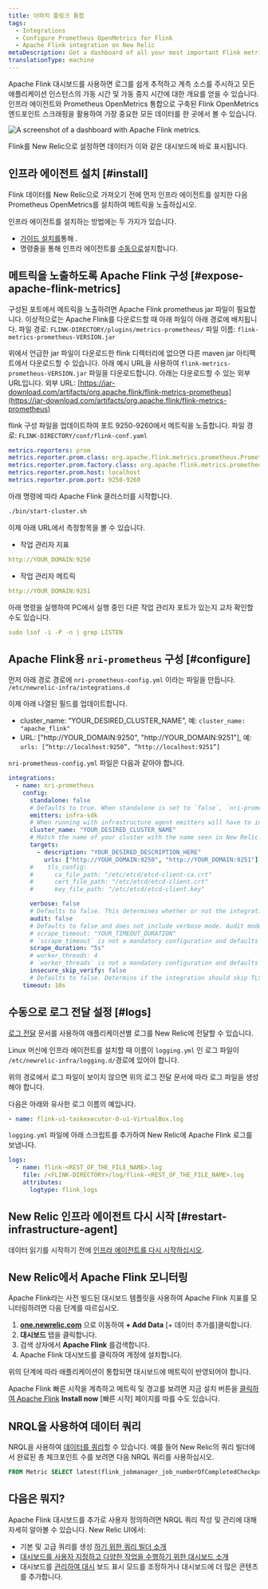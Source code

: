 ```yaml
---
title: 아파치 플링크 통합
tags:
  - Integrations
  - Configure Prometheus OpenMetrics for Flink
  - Apache Flink integration on New Relic
metaDescription: Get a dashboard of all your most important Flink metrics with our quickstart.
translationType: machine
---
```



Apache Flink 대시보드를 사용하면 로그를 쉽게 추적하고 계측 소스를 주시하고 모든 애플리케이션 인스턴스의 가동 시간 및 가동 중지 시간에 대한 개요를 얻을 수 있습니다. 인프라 에이전트와 Prometheus OpenMetrics 통합으로 구축된 Flink <InlinePopover type="dashboards"/>OpenMetrics 엔드포인트 스크래핑을 활용하여 가장 중요한 모든 데이터를 한 곳에서 볼 수 있습니다.

<img
  src={dashboardsApacheFlinkQuickstart}
  title="Apache Flink dashboard landing page"
  alt="A screenshot of a dashboard with Apache Flink metrics."
/>

<figcaption>
  Flink를 New Relic으로 설정하면 데이터가 이와 같은 대시보드에 바로 표시됩니다.
</figcaption>

## 인프라 에이전트 설치 [#install]

Flink 데이터를 New Relic으로 가져오기 전에 먼저 인프라 에이전트를 설치한 다음 Prometheus OpenMetrics를 설치하여 메트릭을 노출하십시오.

인프라 에이전트를 설치하는 방법에는 두 가지가 있습니다.

* [가이드 설치를](https://one.newrelic.com/nr1-core?state=5e236fa2-fbfd-1f53-e55d-9241d2a73068)통해 .
* 명령줄을 통해 인프라 에이전트를 [수동으로](/docs/infrastructure/install-infrastructure-agent/linux-installation/install-infrastructure-monitoring-agent-linux)설치합니다.

## 메트릭을 노출하도록 Apache Flink 구성 [#expose-apache-flink-metrics]

구성된 포트에서 메트릭을 노출하려면 Apache Flink prometheus jar 파일이 필요합니다. 이상적으로는 Apache Flink를 다운로드할 때 아래 파일이 아래 경로에 배치됩니다. 파일 경로: `FLINK-DIRECTORY/plugins/metrics-prometheus/` 파일 이름: `flink-metrics-prometheus-VERSION.jar`

위에서 언급한 jar 파일이 다운로드한 flink 디렉터리에 없으면 다른 maven jar 아티팩트에서 다운로드할 수 있습니다. 아래 예시 URL을 사용하여 `flink-metrics-prometheus-VERSION.jar` 파일을 다운로드합니다. 아래는 다운로드할 수 있는 외부 URL입니다. 외부 URL: [https://jar-download.com/artifacts/org.apache.flink/flink-metrics-prometheus](https://jar-download.com/artifacts/org.apache.flink/flink-metrics-prometheus)

flink 구성 파일을 업데이트하여 포트 9250-9260에서 메트릭을 노출합니다. 파일 경로: `FLINK-DIRECTORY/conf/flink-conf.yaml`

```yml
metrics.reporters: prom
metrics.reporter.prom.class: org.apache.flink.metrics.prometheus.PrometheusReporter
metrics.reporter.prom.factory.class: org.apache.flink.metrics.prometheus.PrometheusReporterFactory
metrics.reporter.prom.host: localhost
metrics.reporter.prom.port: 9250-9260
```

아래 명령에 따라 Apache Flink 클러스터를 시작합니다.

```bash
./bin/start-cluster.sh
```

이제 아래 URL에서 측정항목을 볼 수 있습니다.

* 작업 관리자 지표

```yml
http://YOUR_DOMAIN:9250
```

* 작업 관리자 메트릭

```yml
http://YOUR_DOMAIN:9251
```

아래 명령을 실행하여 PC에서 실행 중인 다른 작업 관리자 포트가 있는지 교차 확인할 수도 있습니다.

```yml
sudo lsof -i -P -n | grep LISTEN
```

## Apache Flink용 `nri-prometheus` 구성 [#configure]

먼저 아래 경로 경로에 `nri-prometheus-config.yml` 이라는 파일을 만듭니다. `/etc/newrelic-infra/integrations.d`

이제 아래 나열된 필드를 업데이트합니다.

* cluster_name: “YOUR_DESIRED_CLUSTER_NAME”, 예: `cluster_name: "apache_flink"`
* URL: \["http&#x3A;//YOUR_DOMAIN:9250", "http&#x3A;//YOUR_DOMAIN:9251"], 예: `urls: [“http://localhost:9250”, “http://localhost:9251”]`

`nri-prometheus-config.yml` 파일은 다음과 같아야 합니다.

```yml
integrations:
  - name: nri-prometheus
    config:
      standalone: false
      # Defaults to true. When standalone is set to `false`, `nri-prometheus` requires an infrastructure agent to send data.
      emitters: infra-sdk
      # When running with infrastructure agent emitters will have to include infra-sdk
      cluster_name: "YOUR_DESIRED_CLUSTER_NAME"
      # Match the name of your cluster with the name seen in New Relic. 
      targets:
        - description: "YOUR_DESIRED_DESCRIPTION_HERE"
          urls: ["http://YOUR_DOMAIN:9250", "http://YOUR_DOMAIN:9251"]
      #    tls_config:
      #      ca_file_path: "/etc/etcd/etcd-client-ca.crt"
      #      cert_file_path: "/etc/etcd/etcd-client.crt"
      #      key_file_path: "/etc/etcd/etcd-client.key"

      verbose: false
      # Defaults to false. This determines whether or not the integration should run in verbose mode.
      audit: false
      # Defaults to false and does not include verbose mode. Audit mode logs the uncompressed data sent to New Relic and can lead to a high log volume.
      # scrape_timeout: "YOUR_TIMEOUT_DURATION"
      # `scrape_timeout` is not a mandatory configuration and defaults to 30s. The HTTP client timeout when fetching data from endpoints.
      scrape_duration: "5s"
      # worker_threads: 4
      # `worker_threads` is not a mandatory configuration and defaults to `4` for clusters with more than 400 endpoints. Slowly increase the worker thread until scrape time falls between the desired `scrape_duration`. Note: Increasing this value too much results in huge memory consumption if too many metrics are scraped at once.
      insecure_skip_verify: false
      # Defaults to false. Determins if the integration should skip TLS verification or not.
    timeout: 10s
```

## 수동으로 로그 전달 설정 [#logs]

[로그 전달](https://docs.newrelic.com/docs/logs/forward-logs/forward-your-logs-using-infrastructure-agent/) 문서를 사용하여 애플리케이션별 로그를 New Relic에 전달할 수 있습니다.

Linux 머신에 인프라 에이전트를 설치할 때 이름이 `logging.yml` 인 로그 파일이 `/etc/newrelic-infra/logging.d/`경로에 있어야 합니다.

위의 경로에서 로그 파일이 보이지 않으면 위의 로그 전달 문서에 따라 로그 파일을 생성해야 합니다.

다음은 아래와 유사한 로그 이름의 예입니다.

```yml
- name: flink-u1-taskexecutor-0-u1-VirtualBox.log
```

`logging.yml` 파일에 아래 스크립트를 추가하여 New Relic에 Apache Flink 로그를 보냅니다.

```yml
logs:
  - name: flink-<REST_OF_THE_FILE_NAME>.log 
    file: /<FLINK-DIRECTORY>/log/flink-<REST_OF_THE_FILE_NAME>.log
    attributes:
      logtype: flink_logs
```

## New Relic 인프라 에이전트 다시 시작 [#restart-infrastructure-agent]

데이터 읽기를 시작하기 전에 [인프라 에이전트를 다시 시작하십시오](/docs/infrastructure/install-infrastructure-agent/manage-your-agent/start-stop-restart-infrastructure-agent/).

## New Relic에서 Apache Flink 모니터링

Apache Flink라는 사전 빌드된 대시보드 템플릿을 사용하여 Apache Flink 지표를 모니터링하려면 다음 단계를 따르십시오.

1. **[one.newrelic.com](https://one.newrelic.com/)** 으로 이동하여 **+ Add Data** \[+ 데이터 추가를]클릭합니다.
2. **대시보드** 탭을 클릭합니다.
3. 검색 상자에서 **Apache Flink** 를검색합니다.
4. Apache Flink 대시보드를 클릭하여 계정에 설치합니다.

위의 단계에 따라 애플리케이션이 통합되면 대시보드에 메트릭이 반영되어야 합니다.

Apache Flink 빠른 시작을 계측하고 메트릭 및 경고를 보려면 지금 설치 버튼을 [클릭하여 Apache Flink](https://newrelic.com/instant-observability/apache-flink) **Install now** \[빠른 시작] 페이지를 따를 수도 있습니다.

## NRQL을 사용하여 데이터 쿼리

NRQL을 사용하여 [데이터를 쿼리](/docs/apis/nerdgraph/examples/nerdgraph-nrql-tutorial/)할 수 있습니다. 예를 들어 New Relic의 쿼리 빌더에서 완료된 총 체크포인트 수를 보려면 다음 NRQL 쿼리를 사용하십시오.

```sql
FROM Metric SELECT latest(flink_jobmanager_job_numberOfCompletedCheckpoints) AS 'Number of Completed Checkpoints'
```

## 다음은 뭐지?

Apache Flink 대시보드를 추가로 사용자 정의하려면 NRQL 쿼리 작성 및 관리에 대해 자세히 알아볼 수 있습니다. <InlinePopover type="dashboards"/>New Relic UI에서:

* 기본 및 고급 쿼리를 생성 [하기 위한 쿼리 빌더 소개](/docs/query-your-data/explore-query-data/query-builder/introduction-query-builder)
* [대시보드를 사용자 지정하고 다양한 작업을 수행하기 위한 대시보드 소개](/docs/query-your-data/explore-query-data/dashboards/introduction-dashboards)
* 대시보드를 [관리하여 대시](/docs/query-your-data/explore-query-data/dashboards/manage-your-dashboard) 보드 표시 모드를 조정하거나 대시보드에 더 많은 콘텐츠를 추가합니다.